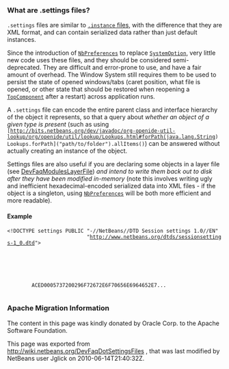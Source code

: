 <!--

    Licensed to the Apache Software Foundation (ASF) under one
    or more contributor license agreements.  See the NOTICE file
    distributed with this work for additional information
    regarding copyright ownership.  The ASF licenses this file
    to you under the Apache License, Version 2.0 (the
    "License"); you may not use this file except in compliance
    with the License.  You may obtain a copy of the License at

      http://www.apache.org/licenses/LICENSE-2.0

    Unless required by applicable law or agreed to in writing,
    software distributed under the License is distributed on an
    "AS IS" BASIS, WITHOUT WARRANTIES OR CONDITIONS OF ANY
    KIND, either express or implied.  See the License for the
    specific language governing permissions and limitations
    under the License.

-->

===What are .settings files?===

<tt>.settings</tt> files are similar to [[DevFaqInstanceDataObject| <tt>.instance</tt> files]],
with the difference that they are XML format, and can contain serialized data rather than just default instances.

Since the introduction of [http://bits.netbeans.org/dev/javadoc/org-openide-util/org/openide/util/NbPreferences.html <tt>NbPreferences</tt>] to replace [http://bits.netbeans.org/dev/javadoc/org-openide-options/org/openide/options/SystemOption.html <tt>SystemOption</tt>],
very little new code uses these files, and they should be considered semi-deprecated.  They are difficult and error-prone to use, and have a fair amount of overhead.  The Window System still requires them to be used to persist the state of opened windows/tabs (caret position, what file is opened, or other state that should be restored when reopening a [http://bits.netbeans.org/dev/javadoc/org-openide-windows/org/openide/windows/TopComponent.html <tt>TopComponent</tt>] after a restart) across application runs.

A <tt>.settings</tt> file can encode the entire parent class and interface hierarchy of the object it represents, so that a query about ''whether an object of a given type is present'' (such as using <code>[http://bits.netbeans.org/dev/javadoc/org-openide-util-lookup/org/openide/util/lookup/Lookups.html#forPath(java.lang.String) Lookups.forPath](&quot;path/to/folder&quot;).allItems()</code>) can be answered without actually creating an instance of the object.  

Settings files are also useful if you are declaring some objects in a layer file (see [[DevFaqModulesLayerFile]]) ''and intend to write them back out to disk after they have been modified in-memory'' (note this involves writing ugly and inefficient hexadecimal-encoded serialized data into XML files - if the object is a singleton, using <code>[http://bits.netbeans.org/dev/javadoc/org-openide-util/org/openide/util/NbPreferences.html NbPreferences]</code> will be both more efficient and more readable).

====Example====

 <?xml version="1.0"?>
 <!DOCTYPE settings PUBLIC "-//NetBeans//DTD Session settings 1.0//EN"
                           "http://www.netbeans.org/dtds/sessionsettings-1_0.dtd">
 <settings version="1.0">
     <module name="org.netbeans.core.io.ui/1" spec="1.6"/>
     <instanceof class="org.openide.windows.TopComponent"/>
     <instanceof class="org.netbeans.core.io.ui.IOWindow$IOWindowImpl"/>
     <serialdata class="org.netbeans.core.io.ui.IOWindow$IOWindowImpl">
         ACED0005737200296F72672E6F70656E6964652E7...
     </serialdata>
 </settings>

===Apache Migration Information===

The content in this page was kindly donated by Oracle Corp. to the
Apache Software Foundation.

This page was exported from http://wiki.netbeans.org/DevFaqDotSettingsFiles , 
that was last modified by NetBeans user Jglick 
on 2010-06-14T21:40:32Z.

